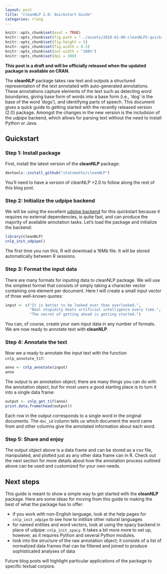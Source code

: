 ```yaml
---
layout: post
title: "cleanNLP 2.0: Quickstart Guide"
categories: rlang
---
```


```r
knitr::opts_chunk$set(eval = TRUE)
knitr::opts_chunk$set(fig.path = "../assets/2018-01-09-cleanNLP2-quickstart/")
knitr::opts_chunk$set(fig.height = 5)
knitr::opts_chunk$set(fig.width = 8.5)
knitr::opts_chunk$set(out.width = "100%")
knitr::opts_chunk$set(dpi = 300)
```

**This post is a draft and will be officially released when
the updated package is available on CRAN.**

The **cleanNLP** package takes raw text and outputs a structured
representation of the text annotated with auto-generated annotations.
These annotations capture elements of the text such as detecting word
boundaries, giving base form of words into a base form (i.e., 'dog' is
the base of the word 'dogs'), and identifying parts of speech. This
document gives a quick guide to getting started with the recently
released version (2.0) package. Amongst the changes in the new version
is the includsion of the *udpipe* backend, which allows for parsing
text without the need to install Python or Java.

## Quickstart

### Step 1: Install package

First, install the latest version of the **cleanNLP** package:
```r
devtools::install_github("statsmaths/cleanNLP")
```
You'll need to have a version of cleanNLP >2.0 to follow along
the rest of this blog post.

### Step 2: Initialize the udpipe backend

We will be using the excellent [udpipe backend](https://cran.r-project.org/web/packages/udpipe/index.html)
for this quickstart because it requires no external dependencies, is
quite fast, and can produce the majority of available annotation
tasks. Let's load the package and initialize the backend:
```r
library(cleanNLP)
cnlp_init_udpipe()
```
The first time you run this, R will download a 16Mb file. It will
be stored automatically between R sessions.

### Step 3: Format the input data

There are many formats for inputing data to cleanNLP package. We
will use the simpliest format that consists of simply taking a
character vector containing one element per document. Here I will
create a small input vector of three well-known quotes:

```r
input <- c("It is better to be looked over than overlooked.",
           "Real stupidity beats artificial intelligence every time.",
           "The secret of getting ahead is getting started.")
```

You can, of course, create your own input data in any number of
formats. We are now ready to annotate text with **cleanNLP**.

### Step 4: Annotate the text

Now we a ready to annotate the input text with the function `cnlp_annotate_tif`:
```r
anno <- cnlp_annotate(input)
anno
```
The output is an annotation object; there are many things you can do with the
annotation object, but for most users a good starting place is to turn it into
a single data frame:
```r
output <- cnlp_get_tif(anno)
print.data.frame(head(output))
```
Each row in the output corresponds to a single word in the original
documents. The `doc_id` column tells us which document the word came
from and other columns give the annotated information about each word.

### Step 5: Share and enjoy

The output object above is a data frame and can be stored as a csv file,
manipulated, and plotted just as any other data frame can in R. Check out
the next section for more details about how the annotation process outlined
above can be used and customized for your own needs.

## Next steps

This guide is meant to show a simple way to get started with the **cleanNLP**
package. Here are some ideas for moving from this guide to making the best
of what the package has to offer:

- if you work with non-English language, look at the help pages
for `cnlp_init_udpipe` to see how to initilize other natural languages
- for named entities and word vectors, look at using the spacy backend
in place of udpipe: `cnlp_init_spacy`. It takes a bit more more to set
up, however, as it requires Python and several Python modules.
- look into the structure of the raw annotation object; it consists of a
list of normalized data frames that can be filtered and joined to produce
sophisticated analyses of data

Future blog posts will highlight particular applications of the package
to specific textual corpora.




